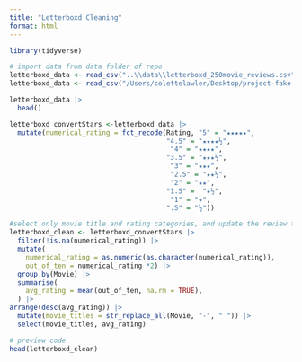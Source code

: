 ```yaml
---
title: "Letterboxd Cleaning"
format: html
---
```

```r
library(tidyverse) 

# import data from data folder of repo
letterboxd_data <- read_csv("..\\data\\letterboxd_250movie_reviews.csv")
letterboxd_data <- read_csv("/Users/colettelawler/Desktop/project-fake-cinephiles/data/letterboxd_250movie_reviews.csv")

letterboxd_data |>
  head()
```

```r
letterboxd_convertStars <-letterboxd_data |>
  mutate(numerical_rating = fct_recode(Rating, "5" = "★★★★★",
                                       "4.5" = "★★★★½", 
                                        "4" = "★★★★",
                                       "3.5" = "★★★½",
                                        "3" = "★★★",
                                        "2.5" = "★★½", 
                                        "2" = "★★",
                                       "1.5" =  "★½",
                                        "1" = "★",
                                       ".5" = "½"))
```

```r
#select only movie title and rating categories, and update the review to a 1-10 scale instead of 1-5, make movie titles spaced out and not dashes
letterboxd_clean <- letterboxd_convertStars |>
  filter(!is.na(numerical_rating)) |>
  mutate(
    numerical_rating = as.numeric(as.character(numerical_rating)),
    out_of_ten = numerical_rating *2) |>
  group_by(Movie) |>
  summarise(
    avg_rating = mean(out_of_ten, na.rm = TRUE),
  ) |> 
arrange(desc(avg_rating)) |>
  mutate(movie_titles = str_replace_all(Movie, "-", " ")) |>
  select(movie_titles, avg_rating)
```

```r
# preview code
head(letterboxd_clean)
```

